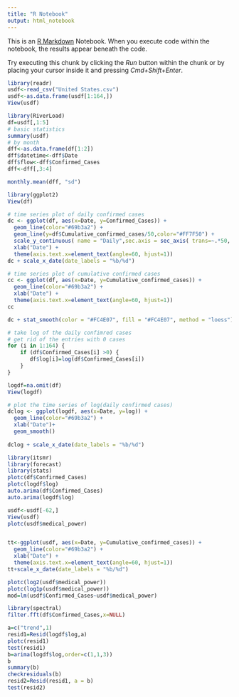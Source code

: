 ```yaml
---
title: "R Notebook"
output: html_notebook
---
```


This is an [R Markdown](http://rmarkdown.rstudio.com) Notebook. When you execute code within the notebook, the results appear beneath the code. 

Try executing this chunk by clicking the *Run* button within the chunk or by placing your cursor inside it and pressing *Cmd+Shift+Enter*. 

```r
library(readr)
usdf<-read_csv("United States.csv")
usdf<-as.data.frame(usdf[1:164,])
View(usdf)
```
```r
library(RiverLoad)
df=usdf[,1:5]
# basic statistics
summary(usdf)
# by month
dff<-as.data.frame(df[1:2])
dff$datetime<-dff$Date
dff$flow<-dff$Confirmed_Cases
dff<-dff[,3:4]

monthly.mean(dff, "sd")
```

```r
library(ggplot2)
View(df)

# time series plot of daily confirmed cases
dc <- ggplot(df, aes(x=Date, y=Confirmed_Cases)) +
  geom_line(color="#69b3a2") + 
  geom_line(y=df$Cumulative_confirmed_cases/50,color="#FF7F50") + 
  scale_y_continuous( name = "Daily",sec.axis = sec_axis( trans=~.*50, name="Cumulative"))+
  xlab("Date") +
  theme(axis.text.x=element_text(angle=60, hjust=1)) 
dc + scale_x_date(date_labels = "%b/%d")

# time series plot of cumulative confirmed cases
cc <- ggplot(df, aes(x=Date, y=Cumulative_confirmed_cases)) +
  geom_line(color="#69b3a2") + 
  xlab("Date") +
  theme(axis.text.x=element_text(angle=60, hjust=1)) 
cc
```

```r
dc + stat_smooth(color = "#FC4E07", fill = "#FC4E07", method = "loess")
```
```r
# take log of the daily confimred cases
# get rid of the entries with 0 cases 
for (i in 1:164) {
    if (df$Confirmed_Cases[i] >0) {
       df$log[i]=log(df$Confirmed_Cases[i])
    }
}

logdf=na.omit(df)
View(logdf)

# plot the time series of log(daily confirmed cases)
dclog <- ggplot(logdf, aes(x=Date, y=log)) +
  geom_line(color="#69b3a2") + 
  xlab("Date")+
  geom_smooth()
  
dclog + scale_x_date(date_labels = "%b/%d")
```



```r
library(itsmr)
library(forecast)
library(stats)
plotc(df$Confirmed_Cases)
plotc(logdf$log)
auto.arima(df$Confirmed_Cases)
auto.arima(logdf$log)

usdf<-usdf[-62,]
View(usdf)
plotc(usdf$medical_power)


tt<-ggplot(usdf, aes(x=Date, y=Cumulative_confirmed_cases)) +
  geom_line(color="#69b3a2") + 
  xlab("Date") +
  theme(axis.text.x=element_text(angle=60, hjust=1)) 
tt+scale_x_date(date_labels = "%b/%d")

plotc(log2(usdf$medical_power))
plotc(log1p(usdf$medical_power))
mod=lm(usdf$Confirmed_Cases~usdf$medical_power)

library(spectral)
filter.fft(df$Confirmed_Cases,x=NULL)
```
```r
a=c("trend",1)
resid1=Resid(logdf$log,a)
plotc(resid1)
test(resid1)
b=arima(logdf$log,order=c(1,1,3))
b
summary(b)
checkresiduals(b)
resid2=Resid(resid1, a = b)
test(resid2)
```

